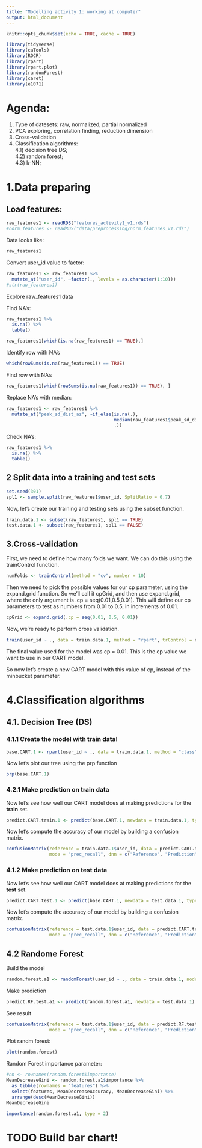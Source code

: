 ```yaml
---
title: "Modelling activity 1: working at computer"
output: html_document
---
```


```r
knitr::opts_chunk$set(echo = TRUE, cache = TRUE)

library(tidyverse)
library(caTools)
library(ROCR)
library(rpart)
library(rpart.plot)
library(randomForest)
library(caret)
library(e1071)
```

# Agenda:

1) Type of datesets: raw, normalized, partial normalized  
2) PCA exploring, correlation finding, reduction dimension  
3) Cross-validation  
4) Classification algorithms:  
4.1) decision tree DS;  
4.2) random forest;  
4.3) k-NN;  

# 1.Data preparing

## Load features:

```r
raw_features1 <- readRDS("features_activity1_v1.rds")
#norm_features <- readRDS("data/preprocessing/norm_features_v1.rds")
```

Data looks like:
```r
raw_features1
```

Convert user_id value to factor:
```r
raw_features1 <- raw_features1 %>% 
  mutate_at("user_id", ~factor(., levels = as.character(1:10)))
#str(raw_features1)
```

Explore raw_features1 data

Find NA's:
```r
raw_features1 %>% 
  is.na() %>% 
  table()
```

```r
raw_features1[which(is.na(raw_features1) == TRUE),]
```
Identify row with NA's
```r
which(rowSums(is.na(raw_features1)) == TRUE)
```
Find row with NA's
```r
raw_features1[which(rowSums(is.na(raw_features1)) == TRUE), ]
```
Replace NA's with median:
```r
raw_features1 <- raw_features1 %>% 
  mutate_at("peak_sd_dist_az", ~if_else(is.na(.),
                                        median(raw_features1$peak_sd_dist_az, na.rm = T),
                                        .)) 
```

Check NA's:
```r
raw_features1 %>% 
  is.na() %>% 
  table()
```

## 2 Split data into a training and test sets

```r
set.seed(301)
spl1 <- sample.split(raw_features1$user_id, SplitRatio = 0.7)
```
Now, let's create our training and testing sets using the subset function.
```r
train.data.1 <- subset(raw_features1, spl1 == TRUE)
test.data.1 <- subset(raw_features1, spl1 == FALSE)
```

## 3.Cross-validation   

First, we need to define how many folds we want. We can do this using the trainControl function.  
```r
numFolds <- trainControl(method = "cv", number = 10)
```
  
Then we need to pick the possible values for our cp parameter, using the expand.grid function. So we'll call it cpGrid, and then use expand.grid, where the only argument is .cp = seq(0.01,0.5,0.01). This will define our cp parameters to test as numbers from 0.01 to 0.5, in increments of 0.01.
```r
cpGrid <- expand.grid(.cp = seq(0.01, 0.5, 0.01))
```
  
Now, we're ready to perform cross validation. 
```r
train(user_id ~ ., data = train.data.1, method = "rpart", trControl = numFolds, tuneGrid = cpGrid)
```
The final value used for the model was cp = 0.01. This is the cp value we want to use in our CART model.  
  
So now let's create a new CART model with this value of cp, instead of the minbucket parameter.

# 4.Classification algorithms

## 4.1. Decision Tree (DS)

### 4.1.1 Create the model with train data!

```r
base.CART.1 <- rpart(user_id ~ ., data = train.data.1, method = "class", cp = 0.01)
```
Now let's plot our tree using the prp function
```r
prp(base.CART.1)
```

### 4.2.1 Make prediction on train data

Now let's see how well our CART model does at making predictions for the **train** set.
```r
predict.CART.train.1 <- predict(base.CART.1, newdata = train.data.1, type = "class")
```
Now let's compute the accuracy of our model by building a confusion matrix.
```r
confusionMatrix(reference = train.data.1$user_id, data = predict.CART.train.1,         
                mode = "prec_recall", dnn = c("Reference", "Prediction"))
```

### 4.1.2 Make prediction on test data

Now let's see how well our CART model does at making predictions for the **test** set.
```r
predict.CART.test.1 <- predict(base.CART.1, newdata = test.data.1, type = "class")
```
Now let's compute the accuracy of our model by building a confusion matrix.
```r
confusionMatrix(reference = test.data.1$user_id, data = predict.CART.test.1,         
                mode = "prec_recall", dnn = c("Reference", "Prediction"))
```

## 4.2 Randome Forest

Build the model
```r
random.forest.a1 <- randomForest(user_id ~ ., data = train.data.1, nodesize = 25, ntree = 200, importance = T)
```

Make prediction
```r
predict.RF.test.a1 <- predict(random.forest.a1, newdata = test.data.1)
```

See result
```r
confusionMatrix(reference = test.data.1$user_id, data = predict.RF.test.a1,         
                mode = "prec_recall", dnn = c("Reference", "Prediction"))
```
Plot randm forest:
```r
plot(random.forest)
```
Random Forest importance parameter:
```r
#nn <- rownames(random.forest$importance)
MeanDecreaseGini <- random.forest.a1$importance %>%
  as_tibble(rownames = "features") %>% 
  select(features, MeanDecreaseAccuracy, MeanDecreaseGini) %>% 
  arrange(desc(MeanDecreaseGini))
MeanDecreaseGini
```

```r
importance(random.forest.a1, type = 2)
```

# TODO Build bar chart!
